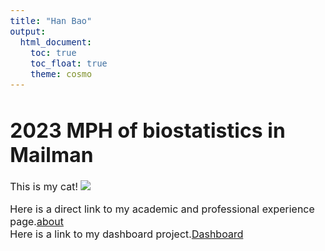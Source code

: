 ```yaml
---
title: "Han Bao"
output: 
  html_document:
    toc: true
    toc_float: true
    theme: cosmo
---
```

<style>
    body {
    background: url('images/background.png');
    background-position: center center;
    background-size: cover;
    background-repeat: no-repeat;
    background-attachment: fixed;
    font-size:12pt
    }
</style>
# 2023 MPH of biostatistics in Mailman

This is my cat!
![](images/ted.jpg)

Here is a direct link to my academic and professional experience page.[about](about.html)<br />
Here is a link to my dashboard project.[Dashboard](dashboard.html)